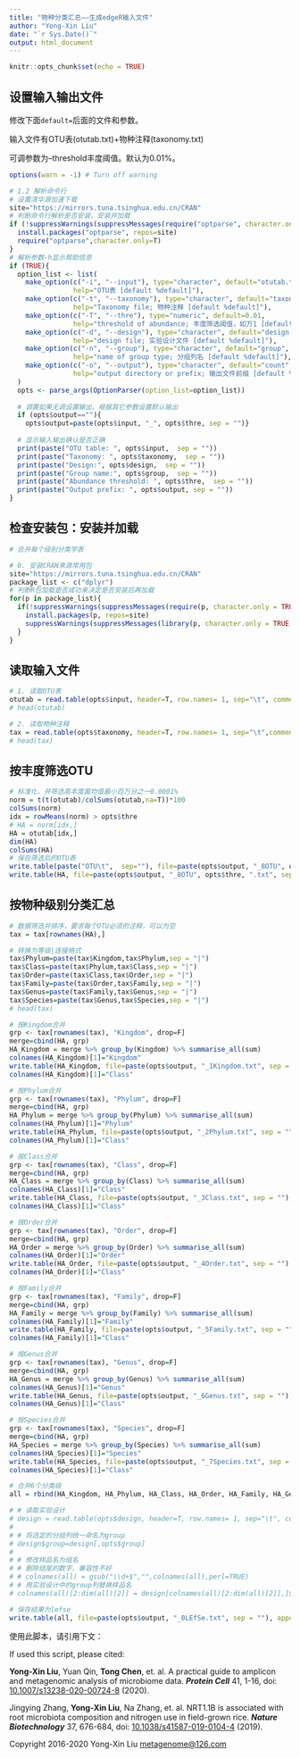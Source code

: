 ---
title: "物种分类汇总——生成edgeR输入文件"
author: "Yong-Xin Liu"
date: "`r Sys.Date()`"
output: html_document
---

```{r setup, include=FALSE}
knitr::opts_chunk$set(echo = TRUE)
```

## 设置输入输出文件

修改下面`default=`后面的文件和参数。

输入文件有OTU表(otutab.txt)+物种注释(taxonomy.txt)

可调参数为--threshold丰度阈值。默认为0.01%。

```{r main, include=FALSE}
options(warn = -1) # Turn off warning

# 1.2 解析命令行
# 设置清华源加速下载
site="https://mirrors.tuna.tsinghua.edu.cn/CRAN"
# 判断命令行解析是否安装，安装并加载
if (!suppressWarnings(suppressMessages(require("optparse", character.only = TRUE, quietly = TRUE, warn.conflicts = FALSE)))) {
  install.packages("optparse", repos=site)
  require("optparse",character.only=T) 
}
# 解析参数-h显示帮助信息
if (TRUE){
  option_list <- list(
    make_option(c("-i", "--input"), type="character", default="otutab.txt",
                help="OTU表 [default %default]"),
    make_option(c("-t", "--taxonomy"), type="character", default="taxonomy.txt",
                help="Taxonomy file; 物种注释 [default %default]"),
    make_option(c("-T", "--thre"), type="numeric", default=0.01,
                help="threshold of abundance; 丰度筛选阈值，如万1 [default %default]"),
    make_option(c("-d", "--design"), type="character", default="design.txt",
                help="design file; 实验设计文件 [default %default]"),
    make_option(c("-n", "--group"), type="character", default="group",
                help="name of group type; 分组列名 [default %default]"),
    make_option(c("-o", "--output"), type="character", default="count",
                help="output directory or prefix; 输出文件前缀 [default %default]")
  )
  opts <- parse_args(OptionParser(option_list=option_list))
  
  # 调置如果无调设置输出，根据其它参数设置默认输出
  if (opts$output==""){
    opts$output=paste(opts$input, "_", opts$thre, sep = "")}
  
  # 显示输入输出确认是否正确
  print(paste("OTU table: ", opts$input,  sep = ""))
  print(paste("Taxonomy: ", opts$taxonomy,  sep = ""))
  print(paste("Design:", opts$design,  sep = ""))
  print(paste("Group name:", opts$group,  sep = ""))
  print(paste("Abundance threshold: ", opts$thre,  sep = ""))
  print(paste("Output prefix: ", opts$output, sep = ""))
}

```

## 检查安装包：安装并加载

```{r library}
# 合并每个级别分类学表

# 0. 安装CRAN来源常用包
site="https://mirrors.tuna.tsinghua.edu.cn/CRAN"
package_list <- c("dplyr")
# 判断R包加载是否成功来决定是否安装后再加载
for(p in package_list){
  if(!suppressWarnings(suppressMessages(require(p, character.only = TRUE, quietly = TRUE, warn.conflicts = FALSE)))){
    install.packages(p, repos=site)
    suppressWarnings(suppressMessages(library(p, character.only = TRUE, quietly = TRUE, warn.conflicts = FALSE)))
  }
}

```

## 读取输入文件

```{r read}

# 1. 读取OTU表
otutab = read.table(opts$input, header=T, row.names= 1, sep="\t", comment.char = "", stringsAsFactors = F)
# head(otutab)

# 2. 读取物种注释
tax = read.table(opts$taxonomy, header=T, row.names= 1, sep="\t",comment.char = "", stringsAsFactors = F) 
# head(tax)

```

## 按丰度筛选OTU

```{r filter}
# 标准化，并筛选高丰度菌均值最小百万分之一0.0001%
norm = t(t(otutab)/colSums(otutab,na=T))*100
colSums(norm)
idx = rowMeans(norm) > opts$thre
# HA = norm[idx,]
HA = otutab[idx,]
dim(HA)
colSums(HA)
# 保在筛选后的OTU表
write.table(paste("OTU\t",  sep=""), file=paste(opts$output, "_8OTU", opts$thre, ".txt", sep = ""), append = F, sep="\t", quote=F, row.names=F, col.names=F, eol = "")
write.table(HA, file=paste(opts$output, "_8OTU", opts$thre, ".txt", sep = ""), append = T, sep="\t", quote=F, row.names=T, col.names=T)
```

## 按物种级别分类汇总

```{r summary}
# 数据筛选并排序，要求每个OTU必须的注释，可以为空
tax = tax[rownames(HA),]

# 转换为等级|连接格式
tax$Phylum=paste(tax$Kingdom,tax$Phylum,sep = "|")
tax$Class=paste(tax$Phylum,tax$Class,sep = "|")
tax$Order=paste(tax$Class,tax$Order,sep = "|")
tax$Family=paste(tax$Order,tax$Family,sep = "|")
tax$Genus=paste(tax$Family,tax$Genus,sep = "|")
tax$Species=paste(tax$Genus,tax$Species,sep = "|")
# head(tax)

# 按Kingdom合并
grp <- tax[rownames(tax), "Kingdom", drop=F]
merge=cbind(HA, grp)
HA_Kingdom = merge %>% group_by(Kingdom) %>% summarise_all(sum)
colnames(HA_Kingdom)[1]="Kingdom"
write.table(HA_Kingdom, file=paste(opts$output, "_1Kingdom.txt", sep = ""), append = FALSE, sep="\t", quote=F, row.names=F, col.names=T)
colnames(HA_Kingdom)[1]="Class"

# 按Phylum合并
grp <- tax[rownames(tax), "Phylum", drop=F]
merge=cbind(HA, grp)
HA_Phylum = merge %>% group_by(Phylum) %>% summarise_all(sum)
colnames(HA_Phylum)[1]="Phylum"
write.table(HA_Phylum, file=paste(opts$output, "_2Phylum.txt", sep = ""), append = FALSE, sep="\t", quote=F, row.names=F, col.names=T)
colnames(HA_Phylum)[1]="Class"

# 按Class合并
grp <- tax[rownames(tax), "Class", drop=F]
merge=cbind(HA, grp)
HA_Class = merge %>% group_by(Class) %>% summarise_all(sum)
colnames(HA_Class)[1]="Class"
write.table(HA_Class, file=paste(opts$output, "_3Class.txt", sep = ""), append = FALSE, sep="\t", quote=F, row.names=F, col.names=T)
colnames(HA_Class)[1]="Class"

# 按Order合并
grp <- tax[rownames(tax), "Order", drop=F]
merge=cbind(HA, grp)
HA_Order = merge %>% group_by(Order) %>% summarise_all(sum)
colnames(HA_Order)[1]="Order"
write.table(HA_Order, file=paste(opts$output, "_4Order.txt", sep = ""), append = FALSE, sep="\t", quote=F, row.names=F, col.names=T)
colnames(HA_Order)[1]="Class"

# 按Family合并
grp <- tax[rownames(tax), "Family", drop=F]
merge=cbind(HA, grp)
HA_Family = merge %>% group_by(Family) %>% summarise_all(sum)
colnames(HA_Family)[1]="Family"
write.table(HA_Family, file=paste(opts$output, "_5Family.txt", sep = ""), append = FALSE, sep="\t", quote=F, row.names=F, col.names=T)
colnames(HA_Family)[1]="Class"

# 按Genus合并
grp <- tax[rownames(tax), "Genus", drop=F]
merge=cbind(HA, grp)
HA_Genus = merge %>% group_by(Genus) %>% summarise_all(sum)
colnames(HA_Genus)[1]="Genus"
write.table(HA_Genus, file=paste(opts$output, "_6Genus.txt", sep = ""), append = FALSE, sep="\t", quote=F, row.names=F, col.names=T)
colnames(HA_Genus)[1]="Class"

# 按Species合并
grp <- tax[rownames(tax), "Species", drop=F]
merge=cbind(HA, grp)
HA_Species = merge %>% group_by(Species) %>% summarise_all(sum)
colnames(HA_Species)[1]="Species"
write.table(HA_Species, file=paste(opts$output, "_7Species.txt", sep = ""), append = FALSE, sep="\t", quote=F, row.names=F, col.names=T)
colnames(HA_Species)[1]="Class"

# 合并6个分类级
all = rbind(HA_Kingdom, HA_Phylum, HA_Class, HA_Order, HA_Family, HA_Genus) # , HA_Species

# # 读取实验设计
# design = read.table(opts$design, header=T, row.names= 1, sep="\t", comment.char = "", stringsAsFactors = F) 
# 
# # 将选定的分组列统一命名为group
# design$group=design[,opts$group]
# 
# # 修改样品名为组名
# # 删除结尾的数字，兼容性不好
# # colnames(all) = gsub("\\d+$","",colnames(all),perl=TRUE)
# # 用实验设计中的group列替换样品名
# colnames(all)[2:dim(all)[2]] = design[colnames(all)[2:dim(all)[2]],]$group

# 保存结果为lefse
write.table(all, file=paste(opts$output, "_0LEfSe.txt", sep = ""), append = FALSE, sep="\t", quote=F, row.names=F, col.names=T)
```
使用此脚本，请引用下文：

If used this script, please cited:

**Yong-Xin Liu**, Yuan Qin, **Tong Chen**, et. al. A practical guide to amplicon and metagenomic analysis of microbiome data. ***Protein Cell*** 41, 1-16, doi: [10.1007/s13238-020-00724-8](https://doi.org/10.1007/s13238-020-00724-8) (2020).

Jingying Zhang, **Yong-Xin Liu**, Na Zhang, et. al. NRT1.1B is associated with root microbiota composition and nitrogen use in field-grown rice. ***Nature Biotechnology*** 37, 676-684, doi: [10.1038/s41587-019-0104-4](https://doi.org/10.1038/s41587-019-0104-4) (2019).

Copyright 2016-2020 Yong-Xin Liu <metagenome@126.com>